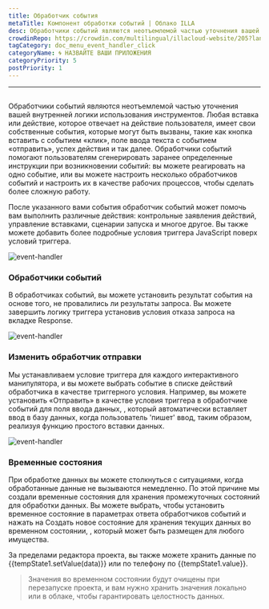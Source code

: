 ```yaml
---
title: Обработчик события
metaTitle: Компонент обработки событий | Облако ILLA
desc: Обработчики событий являются неотъемлемой частью уточнения вашей внутренней логики использования инструментов
crowdinRepo: https://crowdin.com/multilingual/illacloud-website/205?languages=ru&filter=basic&value=0
tagCategory: doc_menu_event_handler_click
categoryName: 🌀 НАЗВАЙТЕ ВАШИ ПРИЛОЖЕНИЯ
categoryPriority: 5
postPriority: 1
---
```


* * *

## <h2 hidden>Обработчик событий</h2>

Обработчики событий являются неотъемлемой частью уточнения вашей внутренней логики использования инструментов. Любая вставка или действие, которое отвечает на действие пользователя, имеет свои собственные события, которые могут быть вызваны, такие как кнопка вставить с событием «клик», поле ввода текста с событием «отправить», успех действия и так далее. Обработчики событий помогают пользователям сгенерировать заранее определенные инструкции при возникновении событий: вы можете реагировать на одно событие, или вы можете настроить несколько обработчиков событий и настроить их в качестве рабочих процессов, чтобы сделать более сложную работу.

После указанного вами события обработчик событий может помочь вам выполнить различные действия: контрольные заявления действий, управление вставками, сценарии запуска и многое другое. Вы также можете добавить более подробные условия триггера JavaScript поверх условий триггера.

<img alt="event-handler" src='https://cdn.illacloud.com/official-website/img/official-site/event-handler-01.png' />

### Обработчики событий

В обработчиках событий, вы можете установить результат события на основе того, не провалились ли результаты запроса. Вы можете завершить логику триггера установив условия отказа запроса на вкладке Response.

<img alt="event-handler" src='https://cdn.illacloud.com/official-website/img/official-site/event-handler-02.png' />

### Изменить обработчик отправки

Мы устанавливаем условие триггера для каждого интерактивного манипулятора, и вы можете выбрать событие в списке действий обработчика в качестве триггерного условия. Например, вы можете установить «Отправить» в качестве условия триггера в обработчике событий для поля ввода данных, , который автоматически вставляет ввод в базу данных, когда пользователь 'пишет' ввод, таким образом, реализуя функцию простого вставки данных.

<img alt="event-handler" src='https://cdn.illacloud.com/official-website/img/official-site/event-handler-03.png' />

### Временные состояния

При обработке данных вы можете столкнуться с ситуациями, когда обработанные данные не вызываются немедленно. По этой причине мы создали временные состояния для хранения промежуточных состояний для обработки данных. Вы можете выбрать, чтобы установить временное состояние в параметрах ответа обработчиков событий и нажать на Создать новое состояние для хранения текущих данных во временном состоянии, , который может быть размещен для любого имущества.

За пределами редактора проекта, вы также можете хранить данные по {{tempState1.setValue(data)}} или по телефону по {{tempState1.value}}.

> Значения во временном состоянии будут очищены при перезапуске проекта, и вам нужно хранить значения локально или в облаке, чтобы гарантировать целостность данных.
